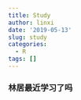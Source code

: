 ```yaml
---
title: Study
author: linxi
date: '2019-05-13'
slug: study
categories:
  - R
tags: []
---
```

### 林居最近学习了吗